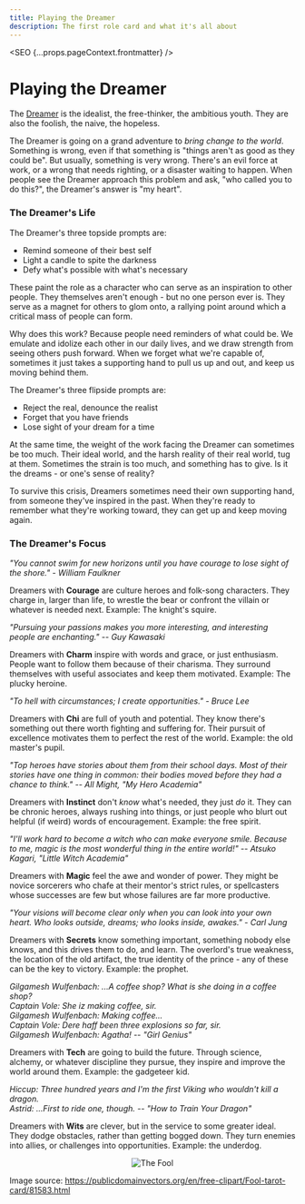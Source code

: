 ```yaml
---
title: Playing the Dreamer
description: The first role card and what it's all about
---
```



<SEO {...props.pageContext.frontmatter} />

# Playing the Dreamer

The [Dreamer](/cards/dreamer) is the idealist, the free-thinker, the ambitious youth. They are also the foolish, the naive, the hopeless.

The Dreamer is going on a grand adventure to _bring change to the world_. Something is wrong, even if that something is "things aren't as good as they could be". But usually, something is very wrong. There's an evil force at work, or a wrong that needs righting, or a disaster waiting to happen. When people see the Dreamer approach this problem and ask, "who called you to do this?", the Dreamer's answer is "my heart".

### The Dreamer's Life

The Dreamer's three topside prompts are:

- Remind someone of their best self
- Light a candle to spite the darkness
- Defy what's possible with what's necessary

These paint the role as a character who can serve as an inspiration to other people. They themselves aren't enough - but no one person ever is. They serve as a magnet for others to glom onto, a rallying point around which a critical mass of people can form.

Why does this work? Because people need reminders of what could be. We emulate and idolize each other in our daily lives, and we draw strength from seeing others push forward. When we forget what we're capable of, sometimes it just takes a supporting hand to pull us up and out, and keep us moving behind them.

The Dreamer's three flipside prompts are:

- Reject the real, denounce the realist
- Forget that you have friends
- Lose sight of your dream for a time

At the same time, the weight of the work facing the Dreamer can sometimes be too much. Their ideal world, and the harsh reality of their real world, tug at them. Sometimes the strain is too much, and something has to give. Is it the dreams - or one's sense of reality?

To survive this crisis, Dreamers sometimes need their own supporting hand, from someone they've inspired in the past. When they're ready to remember what they're working toward, they can get up and keep moving again.

### The Dreamer's Focus

_"You cannot swim for new horizons until you have courage to lose sight of the shore." - William Faulkner_

Dreamers with **Courage** are culture heroes and folk-song characters. They charge in, larger than life, to wrestle the bear or confront the villain or whatever is needed next. Example: The knight's squire.

_"Pursuing your passions makes you more interesting, and interesting people are enchanting." -- Guy Kawasaki_

Dreamers with **Charm** inspire with words and grace, or just enthusiasm. People want to follow them because of their charisma. They surround themselves with useful associates and keep them motivated. Example: The plucky heroine.

_"To hell with circumstances; I create opportunities." - Bruce Lee_

Dreamers with **Chi** are full of youth and potential. They know there's something out there worth fighting and suffering for. Their pursuit of excellence motivates them to perfect the rest of the world. Example: the old master's pupil.

_"Top heroes have stories about them from their school days. Most of their stories have one thing in common: their bodies moved before they had a chance to think." -- All Might, "My Hero Academia"_

Dreamers with **Instinct** don't _know_ what's needed, they just _do_ it. They can be chronic heroes, always rushing into things, or just people who blurt out helpful (if weird) words of encouragement. Example: the free spirit.

_"I'll work hard to become a witch who can make everyone smile. Because to me, magic is the most wonderful thing in the entire world!" -- Atsuko Kagari, "Little Witch Academia"_

Dreamers with **Magic** feel the awe and wonder of power. They might be novice sorcerers who chafe at their mentor's strict rules, or spellcasters whose successes are few but whose failures are far more productive.

_"Your visions will become clear only when you can look into your own heart. Who looks outside, dreams; who looks inside, awakes." - Carl Jung_

Dreamers with **Secrets** know something important, something nobody else knows, and this drives them to do, and learn. The overlord's true weakness, the location of the old artifact, the true identity of the prince - any of these can be the key to victory. Example: the prophet.

_Gilgamesh Wulfenbach: ...A coffee shop? What is she doing in a coffee shop?  
Captain Vole: She iz making coffee, sir.  
Gilgamesh Wulfenbach: Making coffee...  
Captain Vole: Dere haff been three explosions so far, sir.  
Gilgamesh Wulfenbach: Agatha! -- "Girl Genius"_

Dreamers with **Tech** are going to build the future. Through science, alchemy, or whatever discipline they pursue, they inspire and improve the world around them. Example: the gadgeteer kid.

_Hiccup: Three hundred years and I'm the first Viking who wouldn't kill a dragon.  
Astrid: ...First to ride one, though. -- "How to Train Your Dragon"_

Dreamers with **Wits** are clever, but in the service to some greater ideal. They dodge obstacles, rather than getting bogged down. They turn enemies into allies, or challenges into opportunities. Example: the underdog.

<div style="margin-left: auto; margin-right: auto; width: 100%; text-align: center;">

![The Fool](./the-fool.svg)

</div>

Image source: https://publicdomainvectors.org/en/free-clipart/Fool-tarot-card/81583.html